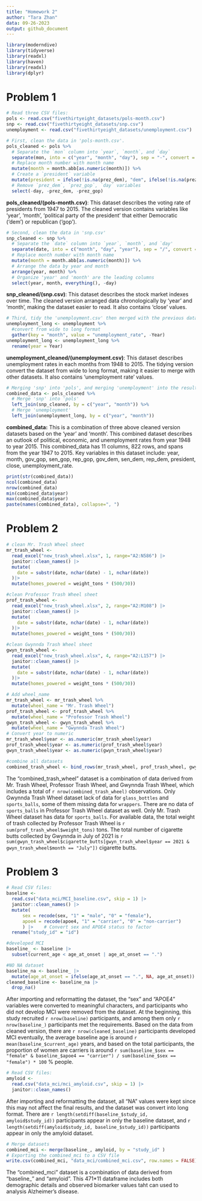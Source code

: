 ```yaml
---
title: "Homework 2"
author: "Tara Zhan"
data: 09-26-2023
output: github_document
---
```


```r
library(moderndive)
library(tidyverse)
library(readxl)
library(haven)
library(readxl)
library(dplyr)
```

# Problem 1

```r
# Read three CSV files:
pols <- read.csv("fivethirtyeight_datasets/pols-month.csv")
snp <- read.csv("fivethirtyeight_datasets/snp.csv")
unemployment <- read.csv("fivethirtyeight_datasets/unemployment.csv")
```

```r
# First, clean the data in 'pols-month.csv'.
pols_cleaned <- pols %>%
  # Separate the `mon` column into `year`, `month`, and `day`
  separate(mon, into = c("year", "month", "day"), sep = "-", convert = TRUE) %>%
  # Replace month number with month name
  mutate(month = month.abb[as.numeric(month)]) %>%
  # Create a `president` variable
  mutate(president = ifelse(!is.na(prez_dem), "dem", ifelse(!is.na(prez_gop), "gop", NA))) %>%
  # Remove `prez_dem`, `prez_gop`, `day` variables
  select(-day, -prez_dem, -prez_gop)
```

**pols_cleaned/(pols-month.csv)**: This dataset describes the voting rate of presidents from 1947 to 2015. The cleaned version contains variables like 'year', 'month', 'political party of the president' that either Democratic ('dem') or republican ('gop').

```r
# Second, clean the data in 'snp.csv'
snp_cleaned <- snp %>%
  # Separate the `date` column into `year`, `month`, and `day'
  separate(date, into = c("month", "day", "year"), sep = "/", convert = TRUE) %>%
  # Replace month number with month name
  mutate(month = month.abb[as.numeric(month)]) %>%
  # Arrange the data by year and month
  arrange(year, month) %>%
  # Organize 'year' and 'month' are the leading columns
  select(year, month, everything(), -day)
```

**snp_cleaned/(snp.csv)**: This dataset describes the stock market indexes over time. The cleaned version arranged data chronologically by 'year' and 'month', making the dataset easier to read. It also contains 'close' values.

```r
# Third, tidy the 'unemployment.csv' then merged with the previous datasets
unemployment_long <- unemployment %>%
  #convert from wide to long format
  gather(key = "month", value = "unemployment_rate", -Year)
unemployment_long <- unemployment_long %>%
  rename(year = Year)
```

**unemployment_cleaned/(unemployment.csv)**: This dataset describes unemployment rates in each months from 1948 to 2015. The tidying version convert the dataset from wide to long format, making it easier to merge with other datasets. It also contains 'unemployment rate' values.

```r
# Merging 'snp' into 'pols', and merging 'unemployment' into the result.
combined_data <- pols_cleaned %>%
  # Merge 'snp' into 'pols'
  left_join(snp_cleaned, by = c("year", "month")) %>%
  # Merge 'unemployment'
  left_join(unemployment_long, by = c("year", "month"))
```

**combined_data:** This is a combination of three above cleaned version datasets based on the 'year' and 'month'. This combined dataset describes an outlook of political, economic, and unemployment rates from year 1948 to year 2015. This combined_data has 11 columns, 822 rows, and spans from the year 1947 to 2015. Key variables in this dataset include: year, month, gov_gop, sen_gop, rep_gop, gov_dem, sen_dem, rep_dem, president, close, unemployment_rate.

```r
print(str(combined_data))
ncol(combined_data)
nrow(combined_data)
min(combined_data$year)
max(combined_data$year)
paste(names(combined_data), collapse=", ")
```

# Problem 2

```r
# clean Mr. Trash Wheel sheet
mr_trash_wheel <- 
  read_excel("new_trash_wheel.xlsx", 1, range="A2:N586") |>
  janitor::clean_names() |>
  mutate(
    date = substr(date, nchar(date) - 1, nchar(date))
  )|>
  mutate(homes_powered = weight_tons * (500/30))

#clean Professor Trash Wheel sheet 
prof_trash_wheel <- 
  read_excel("new_trash_wheel.xlsx", 2, range="A2:M108") |>
  janitor::clean_names() |>
  mutate(
    date = substr(date, nchar(date) - 1, nchar(date))
  )|>
  mutate(homes_powered = weight_tons * (500/30))

#clean Gwynnda Trash Wheel sheet 
gwyn_trash_wheel <- 
  read_excel("new_trash_wheel.xlsx", 4, range="A2:L157") |>
  janitor::clean_names() |>
  mutate(
    date = substr(date, nchar(date) - 1, nchar(date))
  )|>
  mutate(homes_powered = weight_tons * (500/30))
```

```r
# Add wheel_name
mr_trash_wheel <- mr_trash_wheel %>%
  mutate(wheel_name = "Mr. Trash Wheel")
prof_trash_wheel <- prof_trash_wheel %>%
  mutate(wheel_name = "Professor Trash Wheel")
gwyn_trash_wheel <- gwyn_trash_wheel %>%
  mutate(wheel_name = "Gwynnda Trash Wheel")
# Convert year to numeric
mr_trash_wheel$year <- as.numeric(mr_trash_wheel$year)
prof_trash_wheel$year <- as.numeric(prof_trash_wheel$year)
gwyn_trash_wheel$year <- as.numeric(gwyn_trash_wheel$year)

#combine all datasets
combined_trash_wheel <- bind_rows(mr_trash_wheel, prof_trash_wheel, gwyn_trash_wheel)
```

The "combined_trash_wheel" dataset is a combination of data derived from Mr. Trash Wheel, Professor Trash Wheel, and Gwynnda Trash Wheel, which includes a total of `r nrow(combined_trash_wheel)` observations. Only Gwynnda Trash Wheel dataset lack of data for `glass_bottles` and `sports_balls`, some of them missing data for `wrappers`. There are no data of `sports_balls` in Professor Trash Wheel dataset as well. Only Mr. Trash Wheel dataset has data for `sports_balls`.
For available data, the total weight of trash collected by Professor Trash Wheel is `r sum(prof_trash_wheel$weight_tons)` tons. The total number of cigarette butts collected by Gwynnda in July of 2021 is `r sum(gwyn_trash_wheel$cigarette_butts[gwyn_trash_wheel$year == 2021 & gwyn_trash_wheel$month == "July"])` cigarette butts.

# Problem 3

```r
# Read CSV files:
baseline <- 
  read.csv("data_mci/MCI_baseline.csv", skip = 1) |>
  janitor::clean_names() |>
  mutate(
      sex = recode(sex, "1" = "male", "0" = "female"),
      apoe4 = recode(apoe4, "1" = "carrier", "0" = "non-carrier")
      ) |>    # Convert sex and APOE4 status to factor 
  rename("study_id" = "id")

#developed MCI
baseline_ <- baseline |>
  subset(current_age < age_at_onset | age_at_onset == ".")

#NO NA dataset
baseline_na <- baseline_ |>
  mutate(age_at_onset = ifelse(age_at_onset == ".", NA, age_at_onset))
cleaned_baseline <- baseline_na |>
  drop_na()
```

After importing and reformatting the dataset, the "sex" and "APOE4" variables were converted to meaningful characters, and participants who did not develop MCI were removed from the dataset. At the beginning, this study recruited `r nrow(baseline)` participants, and among them only `r nrow(baseline_)` participants met the requirements. Based on the data from cleaned version, there are `r nrow(cleaned_baseline)` participants developed MCI eventually, the average baseline age is around `r mean(baseline_$current_age)` years, and based on the total participants, the proportion of women are carriers is around `r sum(baseline_$sex == "female" & baseline_$apoe4 == "carrier") / sum(baseline_$sex == "female") * 100` % people.

```r
# Read CSV files:
amyloid <- 
  read.csv("data_mci/mci_amyloid.csv", skip = 1) |>
  janitor::clean_names()
```

After importing and reformatting the dataset, all "NA" values were kept since this may not affect the final results, and the dataset was convert into long format. There are `r length(setdiff(baseline_$study_id, amyloid$study_id))` participants appear in only the baseline dataset, and `r length(setdiff(amyloid$study_id, baseline_$study_id))` participants appear in only the amyloid dataset.

```r
# Merge datasets
combined_mci <- merge(baseline_, amyloid, by = "study_id" )
# Exporting the combined_mci to a CSV file
write.csv(combined_mci, "data_mci/combined_mci.csv", row.names = FALSE)
```

The "combined_mci" dataset is a combination of data derived from "baseline_" and "amyloid". This 471*11 dataframe includes both demographic details and observed biomarker values taht can used to analysis Alzheimer's disease.

